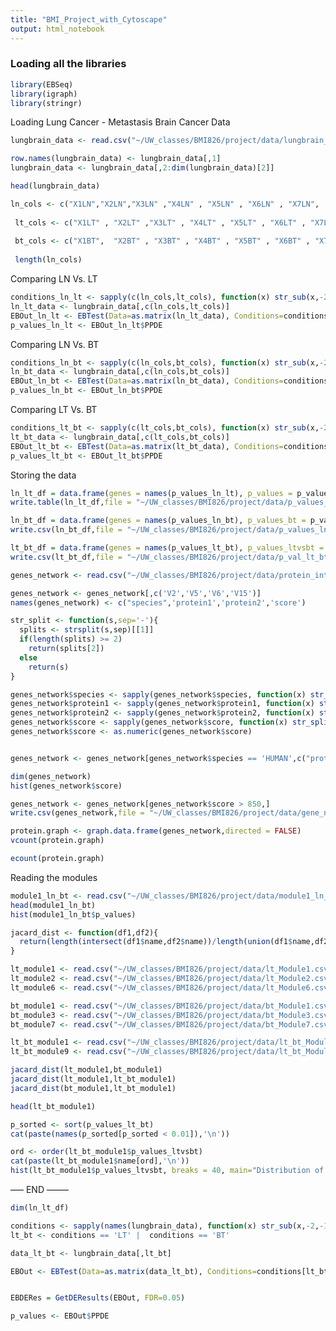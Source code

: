 ```yaml
---
title: "BMI_Project_with_Cytoscape"
output: html_notebook
---
```

### Loading all the libraries
```r
library(EBSeq)
library(igraph)
library(stringr)
```

Loading Lung Cancer - Metastasis Brain Cancer Data

```r
lungbrain_data <- read.csv("~/UW_classes/BMI826/project/data/lungbrain_data_normed.csv", stringsAsFactors = FALSE)

row.names(lungbrain_data) <- lungbrain_data[,1]
lungbrain_data <- lungbrain_data[,2:dim(lungbrain_data)[2]]

head(lungbrain_data)
```

```r
ln_cols <- c("X1LN","X2LN","X3LN" ,"X4LN" , "X5LN" , "X6LN" , "X7LN",  "X8LN",  "X9LN" , "X10LN" ,"X11LN", "X12LN" ,"X14LN", "X15LN" ,"X17LN" ,"X18LN" ,"X19LN", "X20LN", "X21LN", "X22LN" ,"X23LN" ,"X24LN", "X26LN" ,"X27LN" ,"X29LN") 
 
 lt_cols <- c("X1LT" , "X2LT" ,"X3LT" , "X4LT" , "X5LT" , "X6LT" , "X7LT",  "X8LT" , "X9LT",  "X10LT", "X11LT" ,"X12LT" ,"X14LT" ,"X15LT" ,"X17LT" ,"X18LT", "X19LT", "X20LT" ,"X21LT", "X22LT", "X23LT", "X24LT", "X26LT" ,"X27LT", "X29LT")
 
 bt_cols <- c("X1BT",  "X2BT" , "X3BT" , "X4BT" , "X5BT" , "X6BT" , "X7BT",  "X8BT",  "X9BT",  "X10BT", "X11BT" ,"X12BT" ,"X14BT", "X15BT" ,"X17BT", "X18BT" ,"X19BT" ,"X20BT", "X21BT", "X22BT", "X23BT", "X24BT" ,"X26BT" ,"X27BT", "X29BT")
 
 length(ln_cols)
```


Comparing LN Vs. LT
```r
conditions_ln_lt <- sapply(c(ln_cols,lt_cols), function(x) str_sub(x,-2,-1))
ln_lt_data <- lungbrain_data[,c(ln_cols,lt_cols)]
EBOut_ln_lt <- EBTest(Data=as.matrix(ln_lt_data), Conditions=conditions_ln_lt, sizeFactors=rep(1,dim(ln_lt_data)[2]),PoolLower = .25, PoolUpper = .75, maxround=5)
p_values_ln_lt <- EBOut_ln_lt$PPDE
```

Comparing LN Vs. BT
```r
conditions_ln_bt <- sapply(c(ln_cols,bt_cols), function(x) str_sub(x,-2,-1))
ln_bt_data <- lungbrain_data[,c(ln_cols,bt_cols)]
EBOut_ln_bt <- EBTest(Data=as.matrix(ln_bt_data), Conditions=conditions_ln_bt, sizeFactors=rep(1,dim(ln_bt_data)[2]), maxround=5)
p_values_ln_bt <- EBOut_ln_bt$PPDE
```

Comparing LT Vs. BT

```r
conditions_lt_bt <- sapply(c(lt_cols,bt_cols), function(x) str_sub(x,-2,-1))
lt_bt_data <- lungbrain_data[,c(lt_cols,bt_cols)]
EBOut_lt_bt <- EBTest(Data=as.matrix(lt_bt_data), Conditions=conditions_lt_bt, sizeFactors=rep(1,dim(lt_bt_data)[2]), maxround=5)
p_values_lt_bt <- EBOut_lt_bt$PPDE
```


Storing the data
```r
ln_lt_df = data.frame(genes = names(p_values_ln_lt), p_values = p_values_ln_lt)
write.table(ln_lt_df,file = "~/UW_classes/BMI826/project/data/p_values_ln_lt.csv", quote = FALSE, row.names = FALSE, sep=",")

ln_bt_df = data.frame(genes = names(p_values_ln_bt), p_values_bt = p_values_ln_bt)
write.csv(ln_bt_df,file = "~/UW_classes/BMI826/project/data/p_values_ln_bt.csv", quote = FALSE, row.names = FALSE)

lt_bt_df = data.frame(genes = names(p_values_lt_bt), p_values_ltvsbt = p_values_lt_bt)
write.csv(lt_bt_df,file = "~/UW_classes/BMI826/project/data/p_val_lt_bt.csv", quote = FALSE, row.names = FALSE)

```




```r
genes_network <- read.csv("~/UW_classes/BMI826/project/data/protein_interactions.txt",sep = "\t",stringsAsFactors = FALSE, header = FALSE)

genes_network <- genes_network[,c('V2','V5','V6','V15')]
names(genes_network) <- c("species",'protein1','protein2','score')

str_split <- function(s,sep='-'){
  splits <- strsplit(s,sep)[[1]]
  if(length(splits) >= 2)
    return(splits[2])
  else
    return(s)
}

genes_network$species <- sapply(genes_network$species, function(x) str_split(x,'_'))
genes_network$protein1 <- sapply(genes_network$protein1, function(x) str_split(x,':'))
genes_network$protein2 <- sapply(genes_network$protein2, function(x) str_split(x,':'))
genes_network$score <- sapply(genes_network$score, function(x) str_split(x,':'))
genes_network$score <- as.numeric(genes_network$score)


genes_network <- genes_network[genes_network$species == 'HUMAN',c("protein1","protein2","score")]

```

```r
dim(genes_network)
hist(genes_network$score)
```


```r
genes_network <- genes_network[genes_network$score > 850,]
write.csv(genes_network,file = "~/UW_classes/BMI826/project/data/gene_network_clean.csv", row.names = FALSE, quote = FALSE)
```

```r
protein.graph <- graph.data.frame(genes_network,directed = FALSE)
vcount(protein.graph)
```

```r
ecount(protein.graph)
```


Reading the modules
```r
module1_ln_bt <- read.csv("~/UW_classes/BMI826/project/data/module1_ln_lt.csv")
head(module1_ln_bt)
hist(module1_ln_bt$p_values)
```




```r

jacard_dist <- function(df1,df2){
  return(length(intersect(df1$name,df2$name))/length(union(df1$name,df2$name)))
}

lt_module1 <- read.csv("~/UW_classes/BMI826/project/data/lt_Module1.csv")
lt_module2 <- read.csv("~/UW_classes/BMI826/project/data/lt_Module2.csv")
lt_module6 <- read.csv("~/UW_classes/BMI826/project/data/lt_Module6.csv")

bt_module1 <- read.csv("~/UW_classes/BMI826/project/data/bt_Module1.csv")
bt_module3 <- read.csv("~/UW_classes/BMI826/project/data/bt_Module3.csv")
bt_module7 <- read.csv("~/UW_classes/BMI826/project/data/bt_Module7.csv")

lt_bt_module1 <- read.csv("~/UW_classes/BMI826/project/data/lt_bt_Module1.csv")
lt_bt_module9 <- read.csv("~/UW_classes/BMI826/project/data/lt_bt_Module9.csv")

jacard_dist(lt_module1,bt_module1)
jacard_dist(lt_module1,lt_bt_module1)
jacard_dist(bt_module1,lt_bt_module1)

```

```r
head(lt_bt_module1)
```



```r
p_sorted <- sort(p_values_lt_bt)
cat(paste(names(p_sorted[p_sorted < 0.01]),'\n'))

ord <- order(lt_bt_module1$p_values_ltvsbt)
cat(paste(lt_bt_module1$name[ord],'\n'))
hist(lt_bt_module1$p_values_ltvsbt, breaks = 40, main="Distribution of p-values LT vs. BT", xlab = 'p-values',ylab = 'counts')
```






----- END --------

```r
dim(ln_lt_df)


```


```r
conditions <- sapply(names(lungbrain_data), function(x) str_sub(x,-2,-1))
lt_bt <- conditions == 'LT' |  conditions == 'BT'

data_lt_bt <- lungbrain_data[,lt_bt]

EBOut <- EBTest(Data=as.matrix(data_lt_bt), Conditions=conditions[lt_bt], sizeFactors=rep(1,dim(data_lt_bt)[2]), maxround=5)


EBDERes = GetDEResults(EBOut, FDR=0.05)

p_values <- EBOut$PPDE
```

